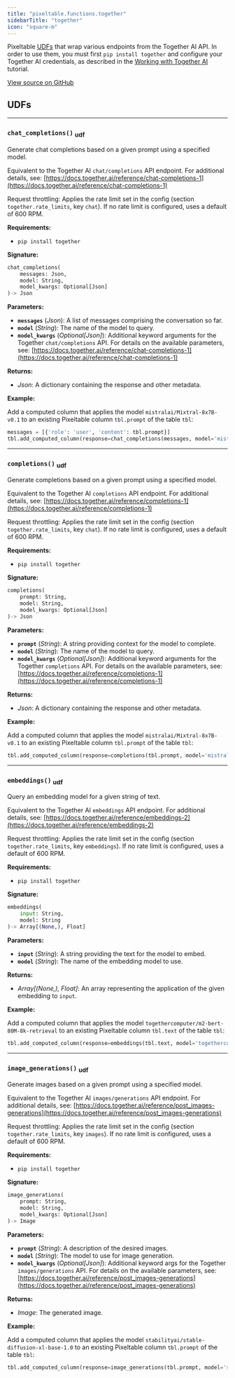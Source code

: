 ```yaml
---
title: "pixeltable.functions.together"
sidebarTitle: "together"
icon: "square-m"
---
```


Pixeltable [UDFs](https://pixeltable.readme.io/docs/user-defined-functions-udfs) that wrap various endpoints from the Together AI API. In order to use them, you must first `pip install together` and configure your Together AI credentials, as described in the [Working with Together AI](https://pixeltable.readme.io/docs/together-ai) tutorial.


<a href="https://github.com/pixeltable/pixeltable/blob/v0.4/pixeltable/functions/together.py#L0" target="_blank">View source on GitHub</a>

## UDFs


---

### `chat_completions()` <sub>udf</sub>

Generate chat completions based on a given prompt using a specified model.


Equivalent to the Together AI `chat/completions` API endpoint. For additional details, see: [https://docs.together.ai/reference/chat-completions-1](https://docs.together.ai/reference/chat-completions-1)

Request throttling: Applies the rate limit set in the config (section `together.rate_limits`, key `chat`). If no rate limit is configured, uses a default of 600 RPM.

**Requirements:**

- `pip install together`


**Signature:**

```python
chat_completions(
    messages: Json,
    model: String,
    model_kwargs: Optional[Json]
)-> Json
```

**Parameters:**

- **`messages`** (*Json*): A list of messages comprising the conversation so far.
- **`model`** (*String*): The name of the model to query.
- **`model_kwargs`** (*Optional[Json]*): Additional keyword arguments for the Together `chat/completions` API. For details on the available parameters, see: [https://docs.together.ai/reference/chat-completions-1](https://docs.together.ai/reference/chat-completions-1)

**Returns:**

- *Json*: A dictionary containing the response and other metadata.



**Example:**

Add a computed column that applies the model `mistralai/Mixtral-8x7B-v0.1` to an existing Pixeltable column `tbl.prompt` of the table `tbl`:
```python
messages = [{'role': 'user', 'content': tbl.prompt}]
tbl.add_computed_column(response=chat_completions(messages, model='mistralai/Mixtral-8x7B-v0.1'))
```


---

### `completions()` <sub>udf</sub>

Generate completions based on a given prompt using a specified model.


Equivalent to the Together AI `completions` API endpoint. For additional details, see: [https://docs.together.ai/reference/completions-1](https://docs.together.ai/reference/completions-1)

Request throttling: Applies the rate limit set in the config (section `together.rate_limits`, key `chat`). If no rate limit is configured, uses a default of 600 RPM.

**Requirements:**

- `pip install together`


**Signature:**

```python
completions(
    prompt: String,
    model: String,
    model_kwargs: Optional[Json]
)-> Json
```

**Parameters:**

- **`prompt`** (*String*): A string providing context for the model to complete.
- **`model`** (*String*): The name of the model to query.
- **`model_kwargs`** (*Optional[Json]*): Additional keyword arguments for the Together `completions` API. For details on the available parameters, see: [https://docs.together.ai/reference/completions-1](https://docs.together.ai/reference/completions-1)

**Returns:**

- *Json*: A dictionary containing the response and other metadata.



**Example:**

Add a computed column that applies the model `mistralai/Mixtral-8x7B-v0.1` to an existing Pixeltable column `tbl.prompt` of the table `tbl`:
```python
tbl.add_computed_column(response=completions(tbl.prompt, model='mistralai/Mixtral-8x7B-v0.1'))
```


---

### `embeddings()` <sub>udf</sub>

Query an embedding model for a given string of text.


Equivalent to the Together AI `embeddings` API endpoint. For additional details, see: [https://docs.together.ai/reference/embeddings-2](https://docs.together.ai/reference/embeddings-2)

Request throttling: Applies the rate limit set in the config (section `together.rate_limits`, key `embeddings`). If no rate limit is configured, uses a default of 600 RPM.

**Requirements:**

- `pip install together`


**Signature:**

```python
embeddings(
    input: String,
    model: String
)-> Array[(None,), Float]
```

**Parameters:**

- **`input`** (*String*): A string providing the text for the model to embed.
- **`model`** (*String*): The name of the embedding model to use.

**Returns:**

- *Array[(None,), Float]*: An array representing the application of the given embedding to `input`.



**Example:**

Add a computed column that applies the model `togethercomputer/m2-bert-80M-8k-retrieval` to an existing Pixeltable column `tbl.text` of the table `tbl`:
```python
tbl.add_computed_column(response=embeddings(tbl.text, model='togethercomputer/m2-bert-80M-8k-retrieval'))
```


---

### `image_generations()` <sub>udf</sub>

Generate images based on a given prompt using a specified model.


Equivalent to the Together AI `images/generations` API endpoint. For additional details, see: [https://docs.together.ai/reference/post_images-generations](https://docs.together.ai/reference/post_images-generations)

Request throttling: Applies the rate limit set in the config (section `together.rate_limits`, key `images`). If no rate limit is configured, uses a default of 600 RPM.

**Requirements:**

- `pip install together`


**Signature:**

```python
image_generations(
    prompt: String,
    model: String,
    model_kwargs: Optional[Json]
)-> Image
```

**Parameters:**

- **`prompt`** (*String*): A description of the desired images.
- **`model`** (*String*): The model to use for image generation.
- **`model_kwargs`** (*Optional[Json]*): Additional keyword args for the Together `images/generations` API. For details on the available parameters, see: [https://docs.together.ai/reference/post_images-generations](https://docs.together.ai/reference/post_images-generations)

**Returns:**

- *Image*: The generated image.



**Example:**

Add a computed column that applies the model `stabilityai/stable-diffusion-xl-base-1.0` to an existing Pixeltable column `tbl.prompt` of the table `tbl`:
```python
tbl.add_computed_column(response=image_generations(tbl.prompt, model='stabilityai/stable-diffusion-xl-base-1.0'))
```

